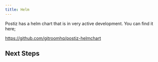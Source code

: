 ```yaml
---
title: Helm
---
```



<EarlyDoc />

Postiz has a helm chart that is in very active development. You can find it here;

https://github.com/gitroomhq/postiz-helmchart


## Next Steps

<Cards>
  <Card title="Configure uploads" href="/r2" />
  <Card title="Learn the architecture of the project" href="/howitworks" />
  <Card title="Set up email for notifications" href="/emails" />
  <Card title="Set up providers such as Linkedin, X and Reddit" href="/providers" />
</Cards>